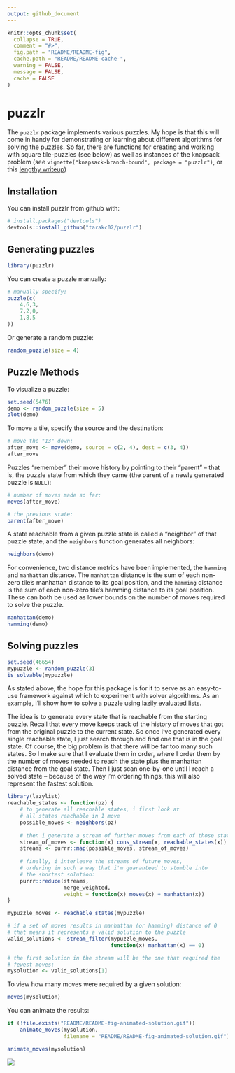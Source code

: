 ```yaml
---
output: github_document
---
```


<!-- README.md is generated from README.Rmd. Please edit that file -->

```r
knitr::opts_chunk$set(
  collapse = TRUE,
  comment = "#>",
  fig.path = "README/README-fig",
  cache.path = "README/README-cache-",
  warning = FALSE,
  message = FALSE,
  cache = FALSE
)
```

# puzzlr

The `puzzlr` package implements various puzzles. My hope is that this will come in handy for demonstrating or learning about different algorithms for solving the puzzles. So far, there are functions for creating and working with square tile-puzzles (see below) as well as instances of the knapsack problem (see `vignette("knapsack-branch-bound", package = "puzzlr")`, or this [lengthy writeup](https://tarakc02.github.io/branch-and-bound/))

## Installation

You can install puzzlr from github with:

```r
# install.packages("devtools")
devtools::install_github("tarakc02/puzzlr")
```

## Generating puzzles

```r
library(puzzlr)
```

You can create a puzzle manually:

```r
# manually specify:
puzzle(c(
    4,6,3,
    7,2,0,
    1,8,5
))
```

Or generate a random puzzle:

```r
random_puzzle(size = 4)
```

## Puzzle Methods

To visualize a puzzle:

```r
set.seed(5476)
demo <- random_puzzle(size = 5)
plot(demo)
```

To move a tile, specify the source and the destination:

```r
# move the "13" down:
after_move <- move(demo, source = c(2, 4), dest = c(3, 4))
after_move
```

Puzzles "remember" their move history by pointing to their "parent" -- that is, the puzzle state from which they came (the parent of a newly generated puzzle is `NULL`):

```r
# number of moves made so far:
moves(after_move)

# the previous state:
parent(after_move)
```

A state reachable from a given puzzle state is called a "neighbor" of that puzzle state, and the `neighbors` function generates all neighbors:

```r
neighbors(demo)
```

For convenience, two distance metrics have been implemented, the `hamming` and `manhattan` distance. The `manhattan` distance is the sum of each non-zero tile's manhattan distance to its goal position, and the `hamming` distance is the sum of each non-zero tile's hamming distance to its goal position. These can both be used as lower bounds on the number of moves required to solve the puzzle. 

```r
manhattan(demo)
hamming(demo)
```

## Solving puzzles

```r
set.seed(46654)
mypuzzle <- random_puzzle(3)
is_solvable(mypuzzle)
```

As stated above, the hope for this package is for it to serve as an easy-to-use framework against which to experiment with solver algorithms. As an example, I'll show how to solve a puzzle using [lazily evaluated lists](https://github.com/tarakc02/lazylist).

The idea is to generate every state that is reachable from the starting puzzle. Recall that every move keeps track of the history of moves that got from the original puzzle to the current state. So once I've generated every single reachable state, I just search through and find one that is in the goal state. Of course, the big problem is that there will be far too many such states. So I make sure that I evaluate them in order, where I order them by the number of moves needed to reach the state plus the manhattan distance from the goal state. Then I just scan one-by-one until I reach a solved state -- because of the way I'm ordering things, this will also represent the fastest solution. 

```r
library(lazylist)
reachable_states <- function(pz) {
    # to generate all reachable states, i first look at
    # all states reachable in 1 move
    possible_moves <- neighbors(pz)
    
    # then i generate a stream of further moves from each of those states
    stream_of_moves <- function(x) cons_stream(x, reachable_states(x))
    streams <- purrr::map(possible_moves, stream_of_moves)
    
    # finally, i interleave the streams of future moves, 
    # ordering in such a way that i'm guaranteed to stumble into
    # the shortest solution:
    purrr::reduce(streams, 
                  merge_weighted, 
                  weight = function(x) moves(x) + manhattan(x))
}

mypuzzle_moves <- reachable_states(mypuzzle)

# if a set of moves results in manhattan (or hamming) distance of 0 
# that means it represents a valid solution to the puzzle
valid_solutions <- stream_filter(mypuzzle_moves,
                                 function(x) manhattan(x) == 0)

# the first solution in the stream will be the one that required the 
# fewest moves:
mysolution <- valid_solutions[1]
```

To view how many moves were required by a given solution:

```r
moves(mysolution)
```

You can animate the results:

```r
if (!file.exists("README/README-fig-animated-solution.gif"))
    animate_moves(mysolution,  
                  filename = "README/README-fig-animated-solution.gif")
```

```r
animate_moves(mysolution)
```

![](README/README-fig-animated-solution.gif)
